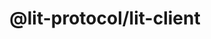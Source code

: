 ---
title: "@lit-protocol/lit-client"
description: "Reference for the @lit-protocol/lit-client package"
---